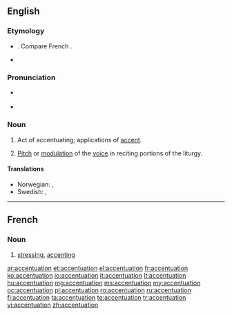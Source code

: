 ==English==

===Etymology===
* {{etyl|LL.|en}} {{term|accentuatio|lang=la}}. Compare French {{term|accentuation|lang=fr}}.
* {{suffix|accentuate|tion}}

===Pronunciation===
* {{a|US}} {{IPA|/ˌæk.ˌsɛn.tʃə.ˈweɪ.ʃən/|/ˌɪk.ˌsɛn.tʃə.ˈweɪ.ʃən/}}
* {{rhymes|eɪʃən}}

===Noun===
{{en-noun}}

# Act of accentuating; applications of [[accent]].
# {{context|ecclesiastical|music}} [[pitch|Pitch]] or [[modulation]] of the [[voice]] in reciting portions of the liturgy.

====Translations====
{{trans-top|act of accentuating}}
{{trans-mid}}
{{trans-bottom}}

{{trans-top|pitch or modulation of the voice}}
{{trans-mid}}
{{trans-bottom}}

{{checktrans-top}}
* Norwegian: {{t-|no|betoning|c}}, {{t-|no|aksentuering|c}}
* Swedish: {{t+|sv|betoning}}, {{t+|sv|accentuering}}
{{trans-bottom}}

----
==French==

===Noun===
{{fr-noun|f}}
# [[stressing]], [[accenting]]

[[ar:accentuation]]
[[et:accentuation]]
[[el:accentuation]]
[[fr:accentuation]]
[[ko:accentuation]]
[[io:accentuation]]
[[it:accentuation]]
[[lt:accentuation]]
[[hu:accentuation]]
[[mg:accentuation]]
[[ms:accentuation]]
[[my:accentuation]]
[[oc:accentuation]]
[[pl:accentuation]]
[[ro:accentuation]]
[[ru:accentuation]]
[[fi:accentuation]]
[[ta:accentuation]]
[[te:accentuation]]
[[tr:accentuation]]
[[vi:accentuation]]
[[zh:accentuation]]